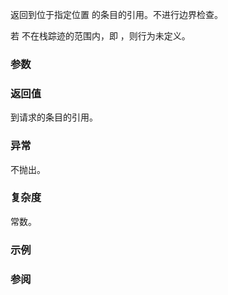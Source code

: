{{cpp/utility/basic_stacktrace/title | operator[]}}
{{cpp/utility/basic_stacktrace/navbar}}
{{ddcl | since=c++23 |
const_reference operator[]( size_type pos ) const;
}}

返回到位于指定位置 {{tt|pos}} 的条目的引用。不进行边界检查。

若 {{tt|pos}} 不在栈踪迹的范围内，即 {{c|1=pos &gt;= size()}}，则行为未定义。

===参数===
{{par begin}}
{{par | pos | 要返回的栈踪迹条目的位置}}
{{par end}}

===返回值===
到请求的条目的引用。

===异常===
不抛出。

===复杂度===
常数。

===示例===
{{example}}

===参阅===
{{dsc begin}}
{{dsc inc | cpp/utility/basic_stacktrace/dsc at}}
{{dsc end}}

{{langlinks|en|es|ja|ru}}